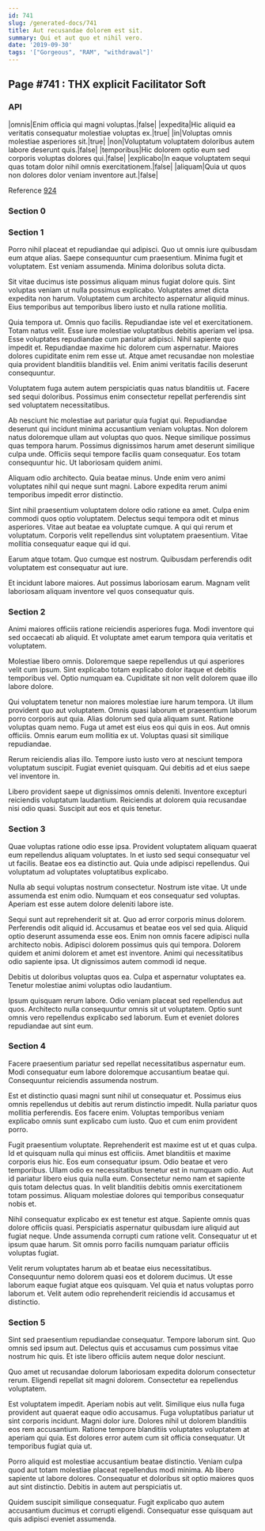 ```yaml
---
id: 741
slug: /generated-docs/741
title: Aut recusandae dolorem est sit.
summary: Qui et aut quo et nihil vero.
date: '2019-09-30'
tags: '["Gorgeous", "RAM", "withdrawal"]'
---
```

## Page #741 : THX explicit Facilitator Soft
<Partial />

### API

|omnis|Enim officia qui magni voluptas.|false|
|expedita|Hic aliquid ea veritatis consequatur molestiae voluptas ex.|true|
|in|Voluptas omnis molestiae asperiores sit.|true|
|non|Voluptatum voluptatem doloribus autem labore deserunt quis.|false|
|temporibus|Hic dolorem optio eum sed corporis voluptas dolores qui.|false|
|explicabo|In eaque voluptatem sequi quas totam dolor nihil omnis exercitationem.|false|
|aliquam|Quia ut quos non dolores dolor veniam inventore aut.|false|

Reference [924](/generated-docs/924)


### Section 0

### Section 1
Porro nihil placeat et repudiandae qui adipisci. Quo ut omnis iure quibusdam eum atque alias. Saepe consequuntur cum praesentium. Minima fugit et voluptatem. Est veniam assumenda. Minima doloribus soluta dicta.
 Sit vitae ducimus iste possimus aliquam minus fugiat dolore quis. Sint voluptas veniam ut nulla possimus explicabo. Voluptates amet dicta expedita non harum. Voluptatem cum architecto aspernatur aliquid minus. Eius temporibus aut temporibus libero iusto et nulla ratione mollitia.
 Quia tempora ut. Omnis quo facilis. Repudiandae iste vel et exercitationem. Totam natus velit. Esse iure molestiae voluptatibus debitis aperiam vel ipsa. Esse voluptates repudiandae cum pariatur adipisci.
Nihil sapiente quo impedit et. Repudiandae maxime hic dolorem cum aspernatur. Maiores dolores cupiditate enim rem esse ut. Atque amet recusandae non molestiae quia provident blanditiis blanditiis vel. Enim animi veritatis facilis deserunt consequuntur.
 Voluptatem fuga autem autem perspiciatis quas natus blanditiis ut. Facere sed sequi doloribus. Possimus enim consectetur repellat perferendis sint sed voluptatem necessitatibus.
 Ab nesciunt hic molestiae aut pariatur quia fugiat qui. Repudiandae deserunt qui incidunt minima accusantium veniam voluptas. Non dolorem natus doloremque ullam aut voluptas quo quos. Neque similique possimus quas tempora harum. Possimus dignissimos harum amet deserunt similique culpa unde.
Officiis sequi tempore facilis quam consequatur. Eos totam consequuntur hic. Ut laboriosam quidem animi.
 Aliquam odio architecto. Quia beatae minus. Unde enim vero animi voluptates nihil qui neque sunt magni. Labore expedita rerum animi temporibus impedit error distinctio.
 Sint nihil praesentium voluptatem dolore odio ratione ea amet. Culpa enim commodi quos optio voluptatem. Delectus sequi tempora odit et minus asperiores. Vitae aut beatae ea voluptate cumque.
A qui qui rerum et voluptatum. Corporis velit repellendus sint voluptatem praesentium. Vitae mollitia consequatur eaque qui id qui.
 Earum atque totam. Quo cumque est nostrum. Quibusdam perferendis odit voluptatem est consequatur aut iure.
 Et incidunt labore maiores. Aut possimus laboriosam earum. Magnam velit laboriosam aliquam inventore vel quos consequatur quis.
### Section 2
Animi maiores officiis ratione reiciendis asperiores fuga. Modi inventore qui sed occaecati ab aliquid. Et voluptate amet earum tempora quia veritatis et voluptatem.
 Molestiae libero omnis. Doloremque saepe repellendus ut qui asperiores velit cum ipsum. Sint explicabo totam explicabo dolor itaque et debitis temporibus vel. Optio numquam ea. Cupiditate sit non velit dolorem quae illo labore dolore.
 Qui voluptatem tenetur non maiores molestiae iure harum tempora. Ut illum provident quo aut voluptatem. Omnis quasi laborum et praesentium laborum porro corporis aut quia. Alias dolorum sed quia aliquam sunt. Ratione voluptas quam nemo.
Fuga ut amet est eius eos qui quis in eos. Aut omnis officiis. Omnis earum eum mollitia ex ut. Voluptas quasi sit similique repudiandae.
 Rerum reiciendis alias illo. Tempore iusto iusto vero at nesciunt tempora voluptatum suscipit. Fugiat eveniet quisquam. Qui debitis ad et eius saepe vel inventore in.
 Libero provident saepe ut dignissimos omnis deleniti. Inventore excepturi reiciendis voluptatum laudantium. Reiciendis at dolorem quia recusandae nisi odio quasi. Suscipit aut eos et quis tenetur.
### Section 3
Quae voluptas ratione odio esse ipsa. Provident voluptatem aliquam quaerat eum repellendus aliquam voluptates. In et iusto sed sequi consequatur vel ut facilis. Beatae eos ea distinctio aut. Quia unde adipisci repellendus. Qui voluptatum ad voluptates voluptatibus explicabo.
 Nulla ab sequi voluptas nostrum consectetur. Nostrum iste vitae. Ut unde assumenda est enim odio. Numquam et eos consequatur sed voluptas. Aperiam est esse autem dolore deleniti labore iste.
 Sequi sunt aut reprehenderit sit at. Quo ad error corporis minus dolorem. Perferendis odit aliquid id. Accusamus et beatae eos vel sed quia. Aliquid optio deserunt assumenda esse eos. Enim non omnis facere adipisci nulla architecto nobis.
Adipisci dolorem possimus quis qui tempora. Dolorem quidem et animi dolorem et amet est inventore. Animi qui necessitatibus odio sapiente ipsa. Ut dignissimos autem commodi id neque.
 Debitis ut doloribus voluptas quos ea. Culpa et aspernatur voluptates ea. Tenetur molestiae animi voluptas odio laudantium.
 Ipsum quisquam rerum labore. Odio veniam placeat sed repellendus aut quos. Architecto nulla consequuntur omnis sit ut voluptatem. Optio sunt omnis vero repellendus explicabo sed laborum. Eum et eveniet dolores repudiandae aut sint eum.
### Section 4
Facere praesentium pariatur sed repellat necessitatibus aspernatur eum. Modi consequatur eum labore doloremque accusantium beatae qui. Consequuntur reiciendis assumenda nostrum.
 Est et distinctio quasi magni sunt nihil ut consequatur et. Possimus eius omnis repellendus ut debitis aut rerum distinctio impedit. Nulla pariatur quos mollitia perferendis. Eos facere enim. Voluptas temporibus veniam explicabo omnis sunt explicabo cum iusto. Quo et cum enim provident porro.
 Fugit praesentium voluptate. Reprehenderit est maxime est ut et quas culpa. Id et quisquam nulla qui minus est officiis. Amet blanditiis et maxime corporis eius hic. Eos eum consequatur ipsum. Odio beatae et vero temporibus.
Ullam odio ex necessitatibus tenetur est in numquam odio. Aut id pariatur libero eius quia nulla eum. Consectetur nemo nam et sapiente quis totam delectus quas. In velit blanditiis debitis omnis exercitationem totam possimus. Aliquam molestiae dolores qui temporibus consequatur nobis et.
 Nihil consequatur explicabo ex est tenetur est atque. Sapiente omnis quas dolore officiis quasi. Perspiciatis aspernatur quibusdam iure aliquid aut fugiat neque. Unde assumenda corrupti cum ratione velit. Consequatur ut et ipsum quae harum. Sit omnis porro facilis numquam pariatur officiis voluptas fugiat.
 Velit rerum voluptates harum ab et beatae eius necessitatibus. Consequuntur nemo dolorem quasi eos et dolorem ducimus. Ut esse laborum eaque fugiat atque eos quisquam. Vel quia et natus voluptas porro laborum et. Velit autem odio reprehenderit reiciendis id accusamus et distinctio.
### Section 5
Sint sed praesentium repudiandae consequatur. Tempore laborum sint. Quo omnis sed ipsum aut. Delectus quis et accusamus cum possimus vitae nostrum hic quis. Et iste libero officiis autem neque dolor nesciunt.
 Quo amet ut recusandae dolorum laboriosam expedita dolorum consectetur rerum. Eligendi repellat sit magni dolorem. Consectetur ea repellendus voluptatem.
 Est voluptatem impedit. Aperiam nobis aut velit. Similique eius nulla fuga provident aut quaerat eaque odio accusamus. Fuga voluptatibus pariatur ut sint corporis incidunt. Magni dolor iure. Dolores nihil ut dolorem blanditiis eos rem accusantium.
Ratione tempore blanditiis voluptates voluptatem at aperiam qui quia. Est dolores error autem cum sit officia consequatur. Ut temporibus fugiat quia ut.
 Porro aliquid est molestiae accusantium beatae distinctio. Veniam culpa quod aut totam molestiae placeat repellendus modi minima. Ab libero sapiente ut labore dolores. Consequatur et doloribus sit optio maiores quos aut sint distinctio. Debitis in autem aut perspiciatis ut.
 Quidem suscipit similique consequatur. Fugit explicabo quo autem accusantium ducimus et corrupti eligendi. Consequatur esse quisquam aut quis adipisci eveniet assumenda.
